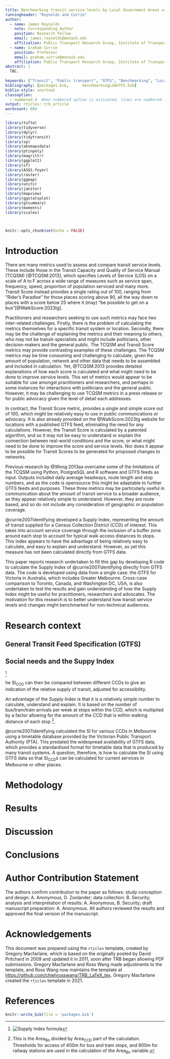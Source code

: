 ```yaml
---
title: Benchmarking transit service levels by Local Government Areas using GTFS feeds
runningheader: "Reynolds and Currie"
author:
  - name: James Reynolds
    note: Corresponding Author
    position: Research Fellow
    email: james.reynolds@monash.edu
    affiliation: Public Transport Research Group, Institute of Transport Studies, Department of Civil Engineering, Monash University, Victoria, Australia
  - name: Graham Currie
    position: Professor
    email: graham.currie@monash.edu
    affiliation: Public Transport Research Group, Institute of Transport Studies, Department of Civil Engineering, Monash University, Victoria, Australia
abstract: |
  TBC.
  
keywords: ["Transit", "Public transport", "GTFS", "Benchmarking", "Local government"]
bibliography: [packages.bib,      benchmarkingLGAGTFS.bib]
biblio-style: unsrtnat
classoption:
  - numbered #  When numbered option is activated, lines are numbered.
output: rticles::trb_article
wordcount: 684
---
```


```r
library(tufte)
library(tidyverse)
library(dplyr)
library(tidytransit)
library(sp)
library(absmapsdata)
library(ptinpoly)
library(magrittr)
library(ggplot2)
library(sf)
library(ASGS.foyer)
library(raster)
library(ggmap)
library(units)
library(janitor)
library(mapview)
library(ggstatsplot)
library(gtsummary)
library(moments)
library(scales)



knitr::opts_chunk$set(echo = FALSE)
```


# Introduction
There are many metrics used to assess and compare transit service levels. These include those in the  Transit Capacity and Quality of Service Manual (TCQSM) [@TCQSM:2013], which specifies Levels of Service (LOS) on a scale of A to F across a wide range of measures such as service span, frequency, speed, proportion of population serviced and many more. Transit Score instead provides a single rating out of 100, ranging from "Rider's Paradise" for those places scoring above 90, all the way down to places with a score below 25 where it (may) "be possible to get on a bus"[@WalkScore:2023tg]. 

Practitioners and researchers seeking to use such metrics may face two inter-related challenges. Firstly, there is the problem of calculating the metrics themselves for a specific transit system or location. Secondly, there may be the challenge of explaining the metrics and their meaning to others, who may not be transit-specialists and might include politicians, other decision-makers and the general public. The TCQSM and Transit Score metrics may provide contrasting examples of these challenges.   The TCQSM metrics may be time consuming and challenging to calculate, given the amount of population, network and other data that needs to be assembled and included in calculation. Yet, @TCQSM:2013 provides detailed explanations of how each score is calculated and what might need to be done to improve service levels. This set of metrics would appear to be suitable for use amongst practitioners and researchers, and perhaps in some instances for interactions with politicians and the general public.  However, it may be challenging to use TCQSM metrics in a press release or for public advocacy given the level of detail each addresses. 

In contract, the Transit Score metric, provides a single and simple score out of 100, which might be relatively easy to use in public communications or advocacy. It is also already provided on the @WalkScore:2023tg website for locations with a published GTFS feed, eliminating the need for any calculations. However, the Transit Score is calculated by a patented algorithm, and so it may not be easy to understand or explain the connection between real-world conditions and the score, or what might need to be done to improve the score and service levels. Nor does it appear to be possible for Transit Scores to be generated for proposed changes to networks. 

Previous research by @Wong:2013aa overcame some of the limitations of the TCQSM using Python, PostgreSQL and R software and GTFS feeds as input. Outputs included daily average headways, route length and stop numbers, and as the code is opensource this might be adaptable to further GTFS feeds and purposes. These three metrics may  be particularly useful in communication about the amount of transit service to a broader audience, as they appear relatively simple to understand. However, they are route based, and so do not include any consideration of geographic or population coverage. 

@currie2007identifying developed a Supply Index, representing the amount of transit supplied for a Census Collection District (CCD) of interest. This takes into account service coverage through the inclusion of a buffer zone around each stop to account for typical walk access distances to stops. This index appears to have the advantage of being relatively easy to calculate, and easy to explain and understand.  However, as yet this measure has not been calculated directly from GTFS data. 

This paper reports research undertaken to fill this gap by developing R code to calculate the Supply Index of @currie2007identifying directly from GTFS data. The code is developed using data from a single case: the GTFS for Victoria in Australia, which includes Greater Melbourne. Cross-case comparison to Toronto, Canada, and Washington DC, USA, is also undertaken to test the results and gain understanding of how the Supply Index might be useful for practitioners, researchers and advocates. The motivation for this research is to better understand how transit service levels and changes might benchmarked for non-technical audiences. 

# Research context
## General Transit Feed Specification (GTFS)

## Social needs and the Suppy Index

^[![Supply Index formula](Supply_index.png)]




he SI~CCD~ can then be compared between different CCDs to give an indication of the relative supply of transit, adjusted for accessibility. 

An advantage of the Supply Index is that it is a relatively simple number to calculate, understand and explain. It is based on the number of bus/tram/train arrivals per week at stops within the CCD, which is multiplied by a factor allowing for the amount of the CCD that is within walking distance of each stop ^[This is the Area~Bn~ divided by Area~CCD~ part of the calculation. Thresholds for access of 400m for bus and tram stops, and 800m for railway stations are used in the calculation of the Area~Bn~ variable.]. 

@currie2007identifying calculated the SI for various CCDs in Melbourne using a timetable database provided by the Victorian Public Transport Authority (PTA). This predated the widespread availability of GTFS data, which provides a standardised format for timetable data that is produced by many transit systems. A question, therefore, is how to calculate the SI using GTFS data so that SI~CCD~s can be calculated for current services in Melbourne or other places. 





# Methodology


# Results


# Discussion



# Conclusions



# Author Contribution Statement

The authors confirm contribution to the paper as follows: study conception and
design: A. Anonymous, D. Zoolander; data collection: B. Security; analysis and
interpretation of results: A. Anonymous, B. Security; draft manuscript
preparation: A. Anonymous. All authors reviewed the results and approved
the final version of the manuscript.

# Acknowledgements
This document was prepared using the `rticles` template, created by Gregory Macfarlane, which is based on the \LaTeX originally posted by David Pritchard in 2009 and updated it in 2011, soon after TRB began allowing PDF submissions. Gregory Macfarlane and Ross Wang made adjustments to the template, and Ross Wang now maintains the \LaTeX template at <https://github.com/chiehrosswang/TRB_LaTeX_tex>. Gregory Macfarlane created the `rticles` template in 2021.


# References {#references }

```r
knitr::write_bib(file = 'packages.bib')
```



